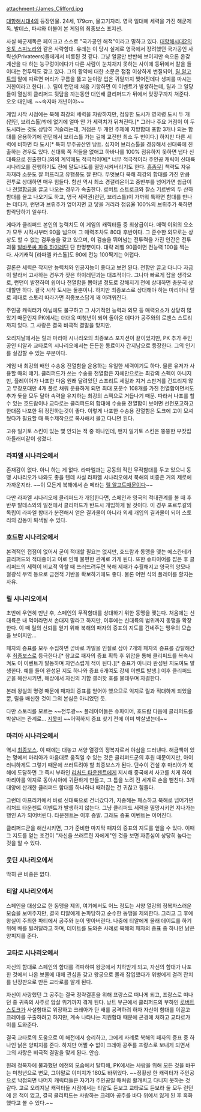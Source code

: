 attachment:/James_Clifford.jpg

[[대항해시대4]]의 등장인물. 24세, 179cm, 물고기자리. 영국 일대에 세력을 가진 해군제독. 발데스, 파샤와 더불어 본 게임의 최종보스 포지션.

사실 해군제독은 페이크고 스스로 "국가공인 해적"이라고 말하고 있다. [[대항해시대2]]의 [[옷토 스피노라]]와 같은 사략함대. 유래는 이 당시 실제로 영국에서 장려했던 국가공인 사략선(Privateers)들에게서 비롯된 것 같다. 그냥 얼굴만 반반해 보이지만 속으론 온갖 계산을 다 하는 능구렁이에다가 다른 사람이 눈치채지 못하는 사이에 등뒤에서 칼을 들이대는 전투력도 갖고 있다. 그의 활약에 대한 소문은 점점 이상하게 변질되어, [[릴 알고트]]의 말에 따르면 머리가 구름을 뚫고 눈이랑 입은 귀밑까지 찢어진데다 생피를 마시는 거한이라고 한다(...). 릴이 런던에 처음 기항하면 이 이벤트가 발생하는데, 릴과 그 일당들이 열심히 클리퍼드 뒷담을 까는동안 대인배 클리퍼드가 뒤에서 맞장구까지 쳐준다. 오오 대인배. ~~속지마 개년이야~~

게임 시작 시점에는 북해 최강의 세력을 자랑하지만, 점유한 도시가 영국령 도시 두 개(런던, 브리스톨)밖에 없기에 얼마 안 가 세력치가 뒤쳐진다.[* 그러나 주요 거점이 이 두 도시라는 것도 상당히 거슬리는데, 거점은 두 개인 주제에 지방함대 포함 3개나 되는 함대를 운용하기에 런던에서 브리스틀 가는 길에 교전만 최소 두 번이다.] 하지만 다른 세력에 비하면 타 도시[* 특히 무주공산인 낭트. 심지어 브리스톨을 경유해서 신대륙에 진출하는 경우도 있다. 신대륙 쪽 적들을 없애고 하바나를 100% 점유하지 못하면 냅다 신대륙으로 진출한다.]와의 계약에도 적극적이며[* 너무 적극적이라 주인공 캐릭이 신대륙 시나리오를 진행하기도 전에 말도나도를 멸망시켜버리기도 한다. [[흠좀무]]] 책략도 자유자재라 소문도 잘 퍼뜨리고 유행품도 잘 판다. 무엇보다 북해 최강의 함대를 가진 만큼 전투로 상대하면 매우 힘들다. 함선 역시 최소 경갤리온이고 중반부를 넘어가면 쉽급이나 [[전열함]]급을 끌고 나오는 경우가 속출한다. 로버트 스트로크와 찰스 기르반의 두 산하함대를 몰고 나오기도 하고, 영국 세력권(런던, 브리스틀)이 가까워 툭하면 함대를 만나는 데다가, 런던과 브뤼주가 엎어지면 코 닿을 거리라 점유율 100%의 브뤼주가 툭하면 함락당하기 일쑤다.

게다가 클리퍼드 본인의 능력치도 이 게임의 캐릭터들 중 최상급이다. 매력 이외의 요소가 모두 시작시부터 90을 넘으며 그 매력조차도 80대 후반이다. 그 준수한 외모로는 상상도 할 수 없는 검투술을 갖고 있으며, 이 검술을 뛰어넘는 전투력을 가진 인간은 전투괴물 [[발바롯싸 파즐 하이레딘]] 단 한명뿐이다. 대략 레벨 90쯤이면 전능력 100을 찍는다. 사기캐릭 [라파엘 카스톨]도 90에 전능 100찍기는 어렵다. 

결론은 세력은 작지만 능력치와 인공지능이 좋다고 보면 된다. 전함만 끌고 다니다 자금이 말라서 고사하는 경우가 잦은 하이레딘과는 대조적이다. 그나마 빠르게 잡을 생각으로, 런던이 발전하여 쉽이나 전열함을 뽑아낼 정도로 강해지기 전에 상대하면 충분히 상대할만 하다. 결국 시작 도시는 둘뿐이니. 하지만 최종보스로 상대해야 하는 마리아나 릴로 제대로 스토리 따라가면 최종보스답게 꽤 어려워진다.

주인공 캐릭터가 아님에도 불구하고 그 사기적인 능력과 외모 등 매력요소가 상당히 많았기 때문인지 PK에서는 더더욱 미청년이 되어 돌아온 데다가 공주와의 로맨스 스토리까지 있다. 그 사랑은 결국 비극적 결말을 맞지만.

오리지날에서는 릴과 마리아 시나리오의 최종보스 포지션이 끝이었지만, PK 추가 주인공인 티알과 교타로의 시나리오에서는 든든한 동료이자 간지남으로 등장한다. 그의 인기를 실감할 수 있는 부분이다.

게임 내 최강의 배인 수송용 전열함을 운용하는 유일한 세력이기도 하다. 물론 유저가 사용할 때의 얘기. 클리퍼드가 쓰는 수송용 전열함은 자체만으로는 최강의 스펙이 아니지만, 플레이어가 나포한 다음 원래 달려있던 스프리트 세일과 지거 스판거를 건드리지 않고 무장포대만 4개 풀로 채워 운용하게 되면 최대 포문수 108개를 가진 전열함이면서도 추가 돛을 모두 달아 속력을 유지하는 최강의 스펙으로 거듭나기 때문. 따라서 나포를 할 수 있는 호드람이나 교타로는 클리퍼드의 함대에 수송용 전열함이 보이면 선전포고하고 한대쯤 나포한 뒤 정전하는것이 좋다. 이렇게 나포한 수송용 전열함은 도크에 고이 모셔뒀다가 필요할 때 특수제작으로 복사해서 몰고 다니면 된다. 

고유 일기토 스킨이 있는 몇 안되는 적 중 하나인데, 왠지 일기토 스킨은 뚱뚱한 부잣집 아들래미같이 생겼다.

=== 라파엘 시나리오에서 ===
존재감이 없다. 아니 하는 게 없다. 라파엘과는 공동의 적인 무적함대를 두고 있으니 동맹 시나리오가 나와도 좋을 텐데 사실 라파엘 시나리오에서 북해의 비중은 거의 제로에 가까운지라. ~~이 모든게 북해에서 손 떼라는 [[릴 알고트]]때문이다~~

다만 라파엘 시나리오에 클리퍼드가 개입한다면, 스페인과 영국의 적대관계를 볼 때 후반부 발데스와의 일전에서 클리퍼드가 반드시 개입하게 될 것이다. 이 경우 포르투갈의 독립이 라파엘 함대가 분전해서 얻은 결과물이 아니라 외세 개입의 결과물이 되어 스토리의 감동이 퇴색될 수 있다.

=== 호드람 시나리오에서 ===
본격적인 접점이 없어서 굳이 적대할 필요는 없지만, 호드람과 동맹을 맺는 에스칸테가 클리퍼드와 적대중이고 이로 인해 불편한 관계로 가게 된다. 또한 슈파이어를 잡은 후 클리퍼드의 세력이 비교적 약할 때 쓰러뜨려두면 북해 제패가 수월해지고 영국의 양모나 철광석 무역 등으로 금전적 기반을 확보하기에도 좋다. 물론 어떤 식의 플레이를 할지는 자유. 

=== 릴 시나리오에서 ===
초반에 우연히 만난 후, 스페인의 무적함대를 상대하기 위한 동맹을 맺는다. 처음에는 신대륙은 내 먹이라면서 손대지 말라고 하지만, 이후에는 신대륙의 범위까지 동맹을 확장한다. 이 때 릴의 신뢰를 얻기 위해 북해의 패자의 증표의 지도를 건네주는 맹우의 모습을 보이지만...

패자의 증표를 모두 수집하면 곧바로 카밀을 인질로 삼아 7개의 패자의 증표를 강탈해간 후 [[최종보스]]로 등극한다.[* 참고로 패자의 증표 획득 후 위압을 통해 클리퍼드를 복속시켜도 이 이벤트가 발동하며 자연스럽게 적이 된다.][* 증표가 아니라 완성된 지도여도 발생한다. 예를 들어 완성된 지도 하나와 증표 6개여도 강제 이벤트 발생.] 이후 클리퍼드군을 해산시키면, 해상에서 자신의 기함 갤러핫 호를 불태우며 자결한다.

본래 왕실의 명령 때문에 패자의 증표를 얻어야 했으므로 억지로 릴과 적대하게 되었을 뿐, 릴을 배신한 것이 그의 본심은 아니었던 듯.

다만 스토리를 모르는 ~~전투광~~ 플레이어들은 슈파이어, 호드람 다음에 클리퍼드를 박살내는 관계로... [[지못미]] ~~어떡하지 증표 찾기 전에 이미 박살냈는데~~

=== 마리아 시나리오에서 ===
역시 [[최종보스]]. 이 때에는 대놓고 서양 열강의 정복자로서 야심을 드러낸다.
해금책이 있는 명에서 마리아가 마음대로 움직일 수 있는 것은 클리퍼드군의 후원 때문이지만, 아이러니하게도 그렇기 때문에 쓰러트려야 할 최종보스가 된다. 단수이 건설 후 마리아가 북해에 도달하면 그 즉시 부하인 [[리처드 타운젠트]]에게 지시해 중국에서 사고를 치게 하여 마리아를 억지로 동아시아에 귀환하게 만들고, 그 틈을 노려 전 세계로 손을 뻗친다. 3개 대양에 산개한 클리퍼드 함대를 하나하나 때려잡는 건 귀찮고 힘들다.

그런데 아프리카에서 바로 신대륙으로 건너갔다가, 지중해는 패스하고 북해로 넘어가면 리처드 타운젠트 이벤트가 발생하지 않는다. 그냥 클리퍼드 세력을 멸망시키면 지나가는 행인 A가 되어버린다. 타운젠트는 이후 증발. 그래도 증표 이벤트는 이어진다. 

클리퍼드군을 해산시키면, 그가 준비한 마지막 패자의 증표의 지도를 얻을 수 있다. 이때 그 지도를 얻는 조건이 "자신을 쓰러트린 자에게"인 것을 보면 자존심이 상당히 높다는 것을 알 수 있다.

=== 웃딘 시나리오에서 ===
딱히 큰 비중은 없다.

=== 티알 시나리오에서 ===
스페인을 대상으로 한 동맹을 제의, 여기에서도 어느 정도는 서양 열강의 정복자스러운 모습을 보여주지만, 결국 티알에게 논파당하고 순수한 동맹을 제의한다. 그리고 그 후에 왕실이 주최한 파티에서 공주와 눈이 맞아버린다. 나중에 티알에게 몰래 데이트를 하기 위해 배를 빌려달라고 하며, 데이트를 도와준 사례로 북해의 패자의 증표 중 하나인 낡은 양피지를 준다.

=== 교타로 시나리오에서 ===
자신의 함대로 스페인의 함대를 격파하여 왕궁에서 치하받게 되고, 자신의 함대가 나포한 것에서 나온 보물에 대해 관심을 갖고 왕궁으로 몰래 잠입했다가 위병에게 걸려 잔치를 난장판으로 만든 교타로를 알게 된다.

자신이 사랑했던 그 공주는 결국 정략결혼을 위해 프랑스로 떠나게 되고, 프랑스로 떠나던 중 귀족의 사주로 암살 위기까지 겪게 된다. 낭트 부근에서 클리퍼드의 부하인 [[로버트 스토크]]가 사설함대로 위장하고 크레아가 탄 배를 공격하려 하자 자신이 함대를 이끌고 크레아를 구출하려고 하지만, 계속 나타나는 지원함대 때문에 곤경에 처하고 교타로가 이를 도와준다.

결국 교타로의 도움으로 이 해전에서 승리하고, 그에게 사례로 북해의 패자의 증표 중 하나인 낡은 양피지를 준다. 하지만 어쩔 수 없이 크레아 공주를 프랑스로 보내게 되면서 그의 사랑은 비극적 결말을 맞게 된다. 안습.

원래 정복자에 불과했던 예전의 모습에서 탈피해, PK에서는 사랑을 위해 모든 것을 바꾸는 미청년으로 변모, 그야말로 이미지가 180도 바뀌었다. ~~정황상 한 캐릭터가 주인공으로 낙점되면 나머지 캐릭터들은 자기가 주인공일 때처럼 활개치고 다니지 못하는 것 같다. 고로 오리지날 캐릭터들 시점에서는 티알도 듣보고 교타로도 듣보라 둘 모두 런던에 온 적이 없고, 결국 클리퍼드는 사랑하는 크레아 공주를 바다 위에서 잃게 된 후 흑화했다고 볼 수 있다.~~
